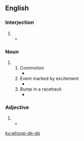 {{also|whoop de do}}
==English==

===Interjection===
{{head|en|interjection}}

# {{alternative spelling of|whoop-de-doo|lang=en}}
#* {{quote-book|title=Let John Finger Do The Walking|author=Eric Neumann|year=2014|page=234|passage=Oh, wait, they did give me a certificate of appreciation on January 29, 1983, after my 1,000th mile. Well, '''whoop-de-do'''!}}

===Noun===
{{en-noun}}

# {{alternative spelling of|whoop-de-doo|lang=en}}
## Commotion
##* {{quote-book|title=Inside Alabama: A Personal History of My State|author=Harvey H. Jackson|year=2004|page=7|ISBN=0817350683|passage=Yet all this modern-day '''whoop-de-do''' notwithstanding, the fact remains that de Soto was and is an important part of Alabama history.}}
## Event marked by excitement
##* {{quote-book|title=She's Come Undone|author=Wally Lamb|year=2012|ISBN=1471105342|passage=She wanted to remind my mother that in the eyes of the Church she was still a married woman and said she hoped Ma wasn't reserving herself a room in hell for the sake of one little night of '''whoop-de-do'''.}}
## Bump in a racetrack
##* {{quote-journal|work=Texas Monthly|title=Hell on Wheels|year=1983|month=April|page=183|volume=11|number=4|author=Harry Hurt III|passage=Racing past the truck would be a little like flying an airplane through choppy air— except that an airplane never loses contact with the air, and the truck's draft would cause the race car to veer or, if it coincided with a '''whoop-de-do''', to lose contact with the pavement.}}

===Adjective===
{{en-adjective}}

# {{alternative spelling of|whoop-de-doo|lang=en}}
#* {{quote-journal|work=Kiplinger's Personal Finance|title=Managing Money:Home|year=1998|month=March|volume=52|number=3|page=64|passage="They were all the big, '''whoop-de-do''' houses, and I just checked out what they were putting in their kitchens," she says. Jo and her husband, Jeff, now have cabinets finished with a whitewashed oak and a center island topped with charcoal-and-rust-colored granite.}}

[[ku:whoop-de-do]]